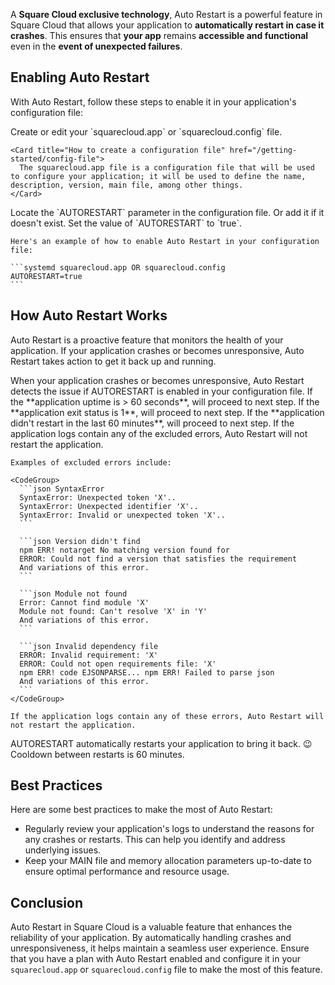 A **Square Cloud exclusive technology**, Auto Restart is a powerful feature in Square Cloud that allows your application to **automatically restart in case it crashes**. This ensures that **your app** remains **accessible and functional** even in the **event of unexpected failures**.

## Enabling Auto Restart

With Auto Restart, follow these steps to enable it in your application's configuration file:

<Steps>
  <Step title="Config file">
    Create or edit your `squarecloud.app` or `squarecloud.config` file.

    <Card title="How to create a configuration file" href="/getting-started/config-file">
      The squarecloud.app file is a configuration file that will be used to configure your application; it will be used to define the name, description, version, main file, among other things.
    </Card>
  </Step>

  <Step title="Locate parameter">
    Locate the `AUTORESTART` parameter in the configuration file. Or add it if it doesn't exist.
  </Step>

  <Step title="Set value">
    Set the value of `AUTORESTART` to `true`.

    Here's an example of how to enable Auto Restart in your configuration file:

    ```systemd squarecloud.app OR squarecloud.config
    AUTORESTART=true
    ```
  </Step>
</Steps>

## How Auto Restart Works

Auto Restart is a proactive feature that monitors the health of your application. If your application crashes or becomes unresponsive, Auto Restart takes action to get it back up and running.

<Steps>
  <Step title="Application goes down">
    When your application crashes or becomes unresponsive, Auto Restart detects the issue if AUTORESTART is enabled in your configuration file.
  </Step>

  <Step title="Application Uptime Verification">
    If the **application uptime is > 60 seconds**, will proceed to next step.
  </Step>

  <Step title="Application Exit Status Verification">
    If the **application exit status is 1**, will proceed to next step.
  </Step>

  <Step title="Application Recent Restart Verification">
    If the **application didn't restart in the last 60 minutes**, will proceed to next step.
  </Step>

  <Step title="Application Exception Verification">
    If the application logs contain any of the excluded errors, Auto Restart will not restart the application.

    Examples of excluded errors include:

    <CodeGroup>
      ```json SyntaxError
      SyntaxError: Unexpected token 'X'..
      SyntaxError: Unexpected identifier 'X'..
      SyntaxError: Invalid or unexpected token 'X'..
      ```

      ```json Version didn't find
      npm ERR! notarget No matching version found for
      ERROR: Could not find a version that satisfies the requirement
      And variations of this error.
      ```

      ```json Module not found
      Error: Cannot find module 'X'
      Module not found: Can't resolve 'X' in 'Y'
      And variations of this error.
      ```

      ```json Invalid dependency file
      ERROR: Invalid requirement: 'X'
      ERROR: Could not open requirements file: 'X'
      npm ERR! code EJSONPARSE... npm ERR! Failed to parse json
      And variations of this error.
      ```
    </CodeGroup>

    If the application logs contain any of these errors, Auto Restart will not restart the application.
  </Step>

  <Step title="Application Restart">
    AUTORESTART automatically restarts your application to bring it back. 😉
    <Info>Cooldown between restarts is 60 minutes.</Info>
  </Step>
</Steps>

## Best Practices

Here are some best practices to make the most of Auto Restart:

* Regularly review your application's logs to understand the reasons for any crashes or restarts. This can help you identify and address underlying issues.
* Keep your MAIN file and memory allocation parameters up-to-date to ensure optimal performance and resource usage.

## Conclusion

Auto Restart in Square Cloud is a valuable feature that enhances the reliability of your application. By automatically handling crashes and unresponsiveness, it helps maintain a seamless user experience. Ensure that you have a plan with Auto Restart enabled and configure it in your `squarecloud.app` or `squarecloud.config` file to make the most of this feature.
